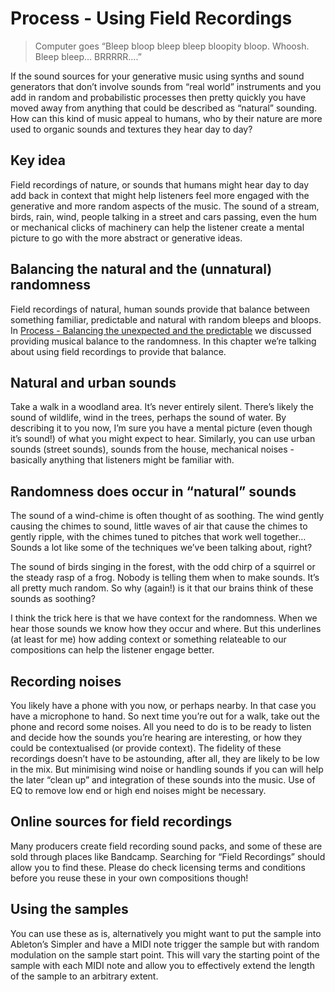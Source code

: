 # Process - Using Field Recordings {#019-Process-Using_Field_Recordings}

> Computer goes "Bleep bloop bleep bleep bloopity bloop. Whoosh. Bleep
> bleep... BRRRRR...."

If the sound sources for your generative music using synths and sound
generators that don't involve sounds from "real world" instruments and
you add in random and probabilistic processes then pretty quickly you
have moved away from anything that could be described as "natural"
sounding. How can this kind of music appeal to humans, who by their
nature are more used to organic sounds and textures they hear day to
day?

::: callout-tip
## Key idea

Field recordings of nature, or sounds that humans might hear day to day
add back in context that might help listeners feel more engaged with the
generative and more random aspects of the music. The sound of a stream,
birds, rain, wind, people talking in a street and cars passing, even the
hum or mechanical clicks of machinery can help the listener create a
mental picture to go with the more abstract or generative ideas.
  
:::

## Balancing the natural and the (unnatural) randomness

Field recordings of natural, human sounds provide that balance between
something familiar, predictable and natural with random bleeps and
bloops. In 
[Process - Balancing the unexpected and the predictable](#009-Process-Balance_unexpected_and_predictable)
 we discussed
providing musical balance to the randomness. In this chapter we're
talking about using field recordings to provide that balance.

## Natural and urban sounds

Take a walk in a woodland area. It's never entirely silent. There's
likely the sound of wildlife, wind in the trees, perhaps the sound of
water. By describing it to you now, I'm sure you have a mental picture
(even though it's sound!) of what you might expect to hear. Similarly,
you can use urban sounds (street sounds), sounds from the house,
mechanical noises - basically anything that listeners might be familiar
with.

## Randomness does occur in "natural" sounds

The sound of a wind-chime is often thought of as soothing. The wind gently 
causing the chimes to sound, little waves of air that cause the chimes to gently
ripple, with the chimes tuned to pitches that work well 
together... Sounds a lot like some of the techniques we've been talking about,
right?

The sound of birds singing in the forest, with the odd chirp of a squirrel or 
the steady rasp of a frog. Nobody is telling them when to make sounds. It's all
pretty much random. So why (again!) is it that our brains think of these sounds 
as soothing? 

I think the trick here is that we have context for the randomness. When we hear
those sounds we know how they occur and where. But this underlines (at least for
me) how adding context or something relateable to our compositions can help the
listener engage better.

## Recording noises

You likely have a phone with you now, or perhaps nearby. In that case
you have a microphone to hand. So next time you're out for a walk, take
out the phone and record some noises. All you need to do is to be ready
to listen and decide how the sounds you're hearing are interesting, or
how they could be contextualised (or provide context). The fidelity of
these recordings doesn't have to be astounding, after all, they are
likely to be low in the mix. But minimising wind noise or handling
sounds if you can will help the later "clean up" and integration of
these sounds into the music. Use of EQ to remove low end or high end
noises might be necessary.

## Online sources for field recordings

Many producers create field recording sound packs, and some of these are
sold through places like Bandcamp. Searching for "Field Recordings"
should allow you to find these. Please do check licensing terms and conditions
before you reuse these in your own compositions though!

## Using the samples

You can use these as is, alternatively you might want to put the sample
into Ableton's Simpler and have a MIDI note trigger the sample but with
random modulation on the sample start point. This will vary the starting
point of the sample with each MIDI note and allow you to effectively
extend the length of the sample to an arbitrary extent.
